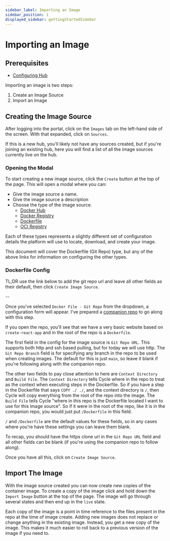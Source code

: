 ```yaml
---
sidebar_label: Importing an Image
sidebar_position: 1
displayed_sidebar: gettingStartedSidebar
---
```


# Importing an Image

## Prerequisites

* [Configuring Hub](/getting-started/overview/configuring-your-hub)



Importing an image is two steps: 

1. Create an Image Source
2. Import an Image 


## Creating the Image Source 
After logging into the portal, click on the `Images` tab on the left-hand side of the screen.  With that expanded, click on `Sources`.  

If this is a new hub, you'll likely not have any sources created, but if you're joining an existing hub, here you will find a list of all the image sources currently live on the hub.  

### Opening the Modal 
To start creating a new image source, click the `Create` button at the top of the page.  This will open a modal where you can:

* Give the image source a name.
* Give the image source a description
* Choose the type of the image source.  
    * [Docker Hub](/reference/images/sources/dockerhub-source)
    * [Docker Registry](/reference/images/sources/docker-registry-source)
    * [Dockerfile](/reference/images/sources/dockerfile-source)
    * [OCI Registry](/reference/images/sources/oci-registry)

Each of these types represents a slightly different set of configuration details the platform will use to locate, download, and create your image. 

This document will cover the Dockerfile (Git Repo) type, but any of the above links for information on configuring the other types.

### Dockerfile Config 
TL;DR use the link below to add the git repo url and leave all other fields as their default, then click `Create Image Source`.

-- 

Once you've selected `Docker File - Git Repo` from the dropdown, a configuration form will appear. I've prepared a [companion repo](https://github.com/cycleplatform/basic-dockerfile) to go along with this step.  

If you open the repo, you'll see that we have a very basic website based on `create-react-app` and in the root of the repo is a `Dockerfile`. 

The first field in the config for the image source is `Git Repo URL`.  This supports both http and ssh based pulling, but for today we will use http.  The `Git Repo Branch` field is for specifying any branch in the repo to be used when creating images.  The default for this is just `main`, so leave it blank if you're following along with the companion repo. 

The other two fields to pay close attention to here are `Context Directory` and `Build File`.  The `Context Directory` tells Cycle where in the repo to treat as the context when executing steps in the Dockerfile.  So if you have a step in the Dockerfile that says `COPY ./ ./`, and the context directory is `/`, then Cycle will copy everything from the root of the repo into the image. The `Build File` tells Cycle "where in this repo is the Dockerfile located I want to use for this image source".  So if it were  in the root of the repo, like it is in the companion repo, you would just put `/Dockerfile` in this field.

`/` and `/Dockerfile` are the default values for these fields, so in any cases where you're have these settings you can leave them blank. 

To recap, you should have the https clone url in the `Git Repo URL` field and all other fields can be blank (if you're using the companion repo to follow along). 

Once you have all this, click on `Create Image Source`.

## Import The Image 
With the image source created you can now create new copies of the container image.  To create a copy of the image click and hold down the `Import Image` button at the top of the page.  The image will go through several states and then end up in the `live` state.  

Each copy of the image is a point in time reference to the files present in the repo at the time of image create.  Adding new images does not replace or change anything in the existing image.  Instead, you get a new copy of the image.  This makes it much easier to roll back to a previous version of the image if you need to.




